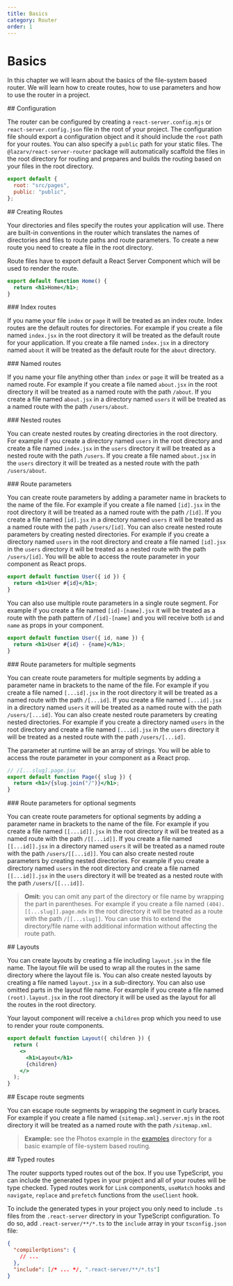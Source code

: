 ```yaml
---
title: Basics
category: Router
order: 1
---
```



# Basics

In this chapter we will learn about the basics of the file-system based router. We will learn how to create routes, how to use parameters and how to use the router in a project.

<Link name="configuration">
## Configuration
</Link>

The router can be configured by creating a `react-server.config.mjs` or `react-server.config.json` file in the root of your project. The configuration file should export a configuration object and it should include the `root` path for your routes. You can also specify a `public` path for your static files. The `@lazarv/react-server-router` package will automatically scaffold the files in the root directory for routing and prepares and builds the routing based on your files in the root directory.

```js
export default {
  root: "src/pages",
  public: "public",
};
```

<Link name="creating-routes">
## Creating Routes
</Link>

Your directories and files specify the routes your application will use. There are built-in conventions in the router which translates the names of directories and files to route paths and route parameters. To create a new route you need to create a file in the root directory.

Route files have to export default a React Server Component which will be used to render the route.

```jsx
export default function Home() {
  return <h1>Home</h1>;
}
```

<Link name="index-routes">
### Index routes
</Link>

If you name your file `index` or `page` it will be treated as an index route. Index routes are the default routes for directories. For example if you create a file named `index.jsx` in the root directory it will be treated as the default route for your application. If you create a file named `index.jsx` in a directory named `about` it will be treated as the default route for the `about` directory.

<Link name="named-routes">
### Named routes
</Link>

If you name your file anything other than `index` or `page` it will be treated as a named route. For example if you create a file named `about.jsx` in the root directory it will be treated as a named route with the path `/about`. If you create a file named `about.jsx` in a directory named `users` it will be treated as a named route with the path `/users/about`.

<Link name="nested-routes">
### Nested routes
</Link>

You can create nested routes by creating directories in the root directory. For example if you create a directory named `users` in the root directory and create a file named `index.jsx` in the `users` directory it will be treated as a nested route with the path `/users`. If you create a file named `about.jsx` in the `users` directory it will be treated as a nested route with the path `/users/about`.

<Link name="route-parameters">
### Route parameters
</Link>

You can create route parameters by adding a parameter name in brackets to the name of the file. For example if you create a file named `[id].jsx` in the root directory it will be treated as a named route with the path `/[id]`. If you create a file named `[id].jsx` in a directory named `users` it will be treated as a named route with the path `/users/[id]`. You can also create nested route parameters by creating nested directories. For example if you create a directory named `users` in the root directory and create a file named `[id].jsx` in the `users` directory it will be treated as a nested route with the path `/users/[id]`. You will be able to access the route parameter in your component as React props.

```jsx
export default function User({ id }) {
  return <h1>User #{id}</h1>;
}
```

You can also use multiple route parameters in a single route segment. For example if you create a file named `[id]-[name].jsx` it will be treated as a route with the path pattern of `/[id]-[name]` and you will receive both `id` and `name` as props in your component.

```jsx
export default function User({ id, name }) {
  return <h1>User #{id} - {name}</h1>;
}
```

<Link name="route-parameters-for-multiple-segments">
### Route parameters for multiple segments
</Link>

You can create route parameters for multiple segments by adding a parameter name in brackets to the name of the file. For example if you create a file named `[...id].jsx` in the root directory it will be treated as a named route with the path `/[...id]`. If you create a file named `[...id].jsx` in a directory named `users` it will be treated as a named route with the path `/users/[...id]`. You can also create nested route parameters by creating nested directories. For example if you create a directory named `users` in the root directory and create a file named `[...id].jsx` in the `users` directory it will be treated as a nested route with the path `/users/[...id]`.

The parameter at runtime will be an array of strings. You will be able to access the route parameter in your component as a React prop.

```jsx
// /[...slug].page.jsx
export default function Page({ slug }) {
  return <h1>/{slug.join("/")}</h1>;
}
```

<Link name="route-parameters-for-optional-segments">
### Route parameters for optional segments
</Link>

You can create route parameters for optional segments by adding a parameter name in brackets to the name of the file. For example if you create a file named `[[...id]].jsx` in the root directory it will be treated as a named route with the path `/[[...id]]`. If you create a file named `[[...id]].jsx` in a directory named `users` it will be treated as a named route with the path `/users/[[...id]]`. You can also create nested route parameters by creating nested directories. For example if you create a directory named `users` in the root directory and create a file named `[[...id]].jsx` in the `users` directory it will be treated as a nested route with the path `/users/[[...id]]`.

> **Omit:** you can omit any part of the directory or file name by wrapping the part in parentheses. For example if you create a file named `(404).[[...slug]].page.mdx` in the root directory it will be treated as a route with the path `/[[...slug]]`. You can use this to extend the directory/file name with additional information without affecting the route path.

<Link name="layouts">
## Layouts
</Link>

You can create layouts by creating a file including `layout.jsx` in the file name. The layout file will be used to wrap all the routes in the same directory where the layout file is. You can also create nested layouts by creating a file named `layout.jsx` in a sub-directory. You can also use omitted parts in the layout file name. For example if you create a file named `(root).layout.jsx` in the root directory it will be used as the layout for all the routes in the root directory.

Your layout component will receive a `children` prop which you need to use to render your route components.

```jsx
export default function Layout({ children }) {
  return (
    <>
      <h1>Layout</h1>
      {children}
    </>
  );
}
```

<Link name="escape-route-segments">
## Escape route segments
</Link>

You can escape route segments by wrapping the segment in curly braces. For example if you create a file named `{sitemap.xml}.server.mjs` in the root directory it will be treated as a named route with the path `/sitemap.xml`.

> **Example:** see the Photos example in the [examples](https://github.com/lazarv/react-server/tree/main/examples/photos) directory for a basic example of file-system based routing.

<Link name="typed-routes">
## Typed routes
</Link>

The router supports typed routes out of the box. If you use TypeScript, you can include the generated types in your project and all of your routes will be type checked. Typed routes work for `Link` components, `useMatch` hooks and `navigate`, `replace` and `prefetch` functions from the `useClient` hook.

To include the generated types in your project you only need to include `.ts` files from the `.react-server` directory in your TypeScript configuration. To do so, add `.react-server/**/*.ts` to the `include` array in your `tsconfig.json` file:

```json
{
  "compilerOptions": {
    // ...
  },
  "include": [/* ... */, ".react-server/**/*.ts"]
}
```
